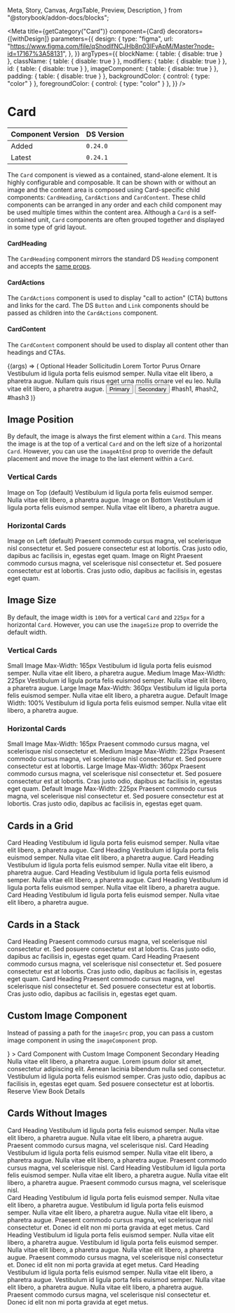   Meta,
  Story,
  Canvas,
  ArgsTable,
  Preview,
  Description,
} from "@storybook/addon-docs/blocks";


<Meta
  title={getCategory("Card")}
  component={Card}
  decorators={[withDesign]}
  parameters={{
    design: {
      type: "figma",
      url:
        "https://www.figma.com/file/qShodlfNCJHb8n03IFyApM/Master?node-id=17167%3A58131",
    },
  }}
  argTypes={{
    blockName: { table: { disable: true } },
    className: { table: { disable: true } },
    modifiers: { table: { disable: true } },
    id: { table: { disable: true } },
    imageComponent: { table: { disable: true } },
    padding: { table: { disable: true } },
    backgroundColor: { control: { type: "color" } },
    foregroundColor: { control: { type: "color" } },
  }}
/>

# Card

| Component Version | DS Version |
| ----------------- | ---------- |
| Added             | `0.24.0`   |
| Latest            | `0.24.1`   |

<Description of={Card} />

The `Card` component is viewed as a contained, stand-alone element. It is highly configurable and composable. It can be shown with or without an image and the content area is composed using Card-specific child components: `CardHeading`, `CardActions` and `CardContent`. These child components can be arranged in any order and each child component may be used multiple times within the content area. Although a `Card` is a self-contained unit, `Card` components are often grouped together and displayed in some type of grid layout.

#### CardHeading

The `CardHeading` component mirrors the standard DS `Heading` component and accepts the [same props](https://nypl.github.io/nypl-design-system/storybook-static/?path=/docs/heading--heading-props).

#### CardActions

The `CardActions` component is used to display "call to action" (CTA) buttons and links for the card. The DS `Button` and `Link` components should be passed as children into the `CardActions` component.

#### CardContent

The `CardContent` component should be used to display all content other than headings and CTAs.

<Preview withToolbar>
  <Story
    name="Card Props"
    args={{
      id: "custom-card",
      layout: CardLayouts.Horizontal,
      imageSrc: "https://placeimg.com/400/300/animals",
      imageAspectRatio: ImageRatios.ThreeByFour,
      imageSize: ImageSizes.Default,
      imageAlt: "Alt text",
      imageAtEnd: false,
      border: false,
      center: false,
    }}
  >
    {(args) => (
      <Card {...args}>
        <CardHeading level={HeadingLevels.Two} id="heading1">
          Optional Header
        </CardHeading>
        <CardHeading level={HeadingLevels.Four} id="heading2">
          Sollicitudin Lorem Tortor Purus Ornare
        </CardHeading>
        <CardContent>
          Vestibulum id ligula porta felis euismod semper. Nulla vitae elit
          libero, a pharetra augue. Nullam quis risus eget urna mollis ornare
          vel eu leo. Nulla vitae elit libero, a pharetra augue.
        </CardContent>
        <CardActions topBorder bottomBorder>
          <Button
            onClick={action("clicked")}
            id="button1"
            buttonType={ButtonTypes.Primary}
            type="submit"
          >
            Primary
          </Button>
          <Button
            onClick={action("clicked")}
            id="button2"
            buttonType={ButtonTypes.Secondary}
            type="submit"
          >
            Secondary
          </Button>
        </CardActions>
        <CardActions>
          <Link href="javascript:void(0);">#hash1</Link>,
          <Link href="javascript:void(0);">#hash2</Link>,
          <Link href="javascript:void(0);">#hash3</Link>
        </CardActions>
      </Card>
    )}
  </Story>
</Preview>

<ArgsTable story="Card Props" />

## Image Position

By default, the image is always the first element within a `Card`. This means the image is at the top of a vertical `Card` and on the left size of a horizontal `Card`. However, you can use the `imageAtEnd` prop to override the default placement and move the image to the last element within a `Card`.

### Vertical Cards

<Preview>
  <Story name="Card Image Position">
    <div
      style={{
        display: "grid",
        gridGap: "2rem",
        gridTemplateColumns: "repeat(2, 1fr)",
      }}
    >
      <Card
        imageSrc="https://placeimg.com/400/200/animals"
        imageAlt="Alt text"
        imageAspectRatio={ImageRatios.TwoByOne}
      >
        <CardHeading level={HeadingLevels.Three} id="heading1">
          Image on Top (default)
        </CardHeading>
        <CardContent>
          Vestibulum id ligula porta felis euismod semper. Nulla vitae elit
          libero, a pharetra augue.
        </CardContent>
      </Card>
      <Card
        imageSrc="https://placeimg.com/410/210/animals"
        imageAlt="Alt text"
        imageAspectRatio={ImageRatios.TwoByOne}
        imageAtEnd
      >
        <CardHeading level={HeadingLevels.Three} id="heading1">
          Image on Bottom
        </CardHeading>
        <CardContent>
          Vestibulum id ligula porta felis euismod semper. Nulla vitae elit
          libero, a pharetra augue.
        </CardContent>
      </Card>
    </div>
  </Story>
</Preview>

### Horizontal Cards

<Preview>
  <div
    style={{
      display: "grid",
      gridGap: "2rem",
      gridTemplateColumns: "repeat(1, 1fr)",
    }}
  >
    <Card
      layout={CardLayouts.Horizontal}
      center
      imageSrc="https://placeimg.com/400/200/animals"
      imageAlt="Alt text"
      imageAspectRatio={ImageRatios.TwoByOne}
    >
      <CardHeading level={HeadingLevels.Four} id="heading1">
        Image on Left (default)
      </CardHeading>
      <CardContent>
        Praesent commodo cursus magna, vel scelerisque nisl consectetur et. Sed
        posuere consectetur est at lobortis. Cras justo odio, dapibus ac
        facilisis in, egestas eget quam.
      </CardContent>
    </Card>
    <Card
      layout={CardLayouts.Horizontal}
      center
      imageSrc="https://placeimg.com/410/210/animals"
      imageAlt="Alt text"
      imageAspectRatio={ImageRatios.TwoByOne}
      imageAtEnd
    >
      <CardHeading level={HeadingLevels.Four} id="heading2">
        Image on Right
      </CardHeading>
      <CardContent>
        Praesent commodo cursus magna, vel scelerisque nisl consectetur et. Sed
        posuere consectetur est at lobortis. Cras justo odio, dapibus ac
        facilisis in, egestas eget quam.
      </CardContent>
    </Card>
  </div>
</Preview>

## Image Size

By default, the image width is `100%` for a vertical `Card` and `225px` for a horizontal `Card`. However, you can use the `imageSize` prop to override the default width.

### Vertical Cards

<Preview>
  <Story name="Card Image Size">
    <div
      style={{
        display: "grid",
        gridGap: "4rem",
        gridTemplateColumns: "repeat(1, 1fr)",
      }}
    >
      <Card
        center
        imageSrc="https://placeimg.com/400/200/animals"
        imageAlt="Alt text"
        imageAspectRatio={ImageRatios.Square}
        imageSize={ImageSizes.Small}
      >
        <CardHeading level={HeadingLevels.Three} id="heading1">
          Small Image
        </CardHeading>
        <CardHeading level={HeadingLevels.Five} id="heading2">
          Max-Width: 165px
        </CardHeading>
        <CardContent>
          Vestibulum id ligula porta felis euismod semper. Nulla vitae elit
          libero, a pharetra augue.
        </CardContent>
      </Card>
      <HorizontalRule />
      <Card
        center
        imageSrc="https://placeimg.com/400/200/animals"
        imageAlt="Alt text"
        imageAspectRatio={ImageRatios.Square}
        imageSize={ImageSizes.Medium}
      >
        <CardHeading level={HeadingLevels.Three} id="heading1">
          Medium Image
        </CardHeading>
        <CardHeading level={HeadingLevels.Five} id="heading2">
          Max-Width: 225px
        </CardHeading>
        <CardContent>
          Vestibulum id ligula porta felis euismod semper. Nulla vitae elit
          libero, a pharetra augue.
        </CardContent>
      </Card>
      <Card
        center
        imageSrc="https://placeimg.com/410/210/animals"
        imageAlt="Alt text"
        imageAspectRatio={ImageRatios.Square}
        imageSize={ImageSizes.Large}
      >
        <CardHeading level={HeadingLevels.Three} id="heading1">
          Large Image
        </CardHeading>
        <CardHeading level={HeadingLevels.Five} id="heading2">
          Max-Width: 360px
        </CardHeading>
        <CardContent>
          Vestibulum id ligula porta felis euismod semper. Nulla vitae elit
          libero, a pharetra augue.
        </CardContent>
      </Card>
      <Card
        center
        imageSrc="https://placeimg.com/410/210/animals"
        imageAlt="Alt text"
        imageAspectRatio={ImageRatios.Square}
      >
        <CardHeading level={HeadingLevels.Three} id="heading1">
          Default Image
        </CardHeading>
        <CardHeading level={HeadingLevels.Five} id="heading2">
          Width: 100%
        </CardHeading>
        <CardContent>
          Vestibulum id ligula porta felis euismod semper. Nulla vitae elit
          libero, a pharetra augue.
        </CardContent>
      </Card>
    </div>
  </Story>
</Preview>

### Horizontal Cards

<Preview>
  <div
    style={{
      display: "grid",
      gridGap: "2rem",
      gridTemplateColumns: "repeat(1, 1fr)",
    }}
  >
    <Card
      layout={CardLayouts.Horizontal}
      center
      imageSrc="https://placeimg.com/400/200/animals"
      imageAlt="Alt text"
      imageAspectRatio={ImageRatios.TwoByOne}
      imageSize={ImageSizes.Small}
    >
      <CardHeading level={HeadingLevels.Three} id="heading1">
        Small Image
      </CardHeading>
      <CardHeading level={HeadingLevels.Five} id="heading2">
        Max-Width: 165px
      </CardHeading>
      <CardContent>
        Praesent commodo cursus magna, vel scelerisque nisl consectetur et.
      </CardContent>
    </Card>
    <Card
      layout={CardLayouts.Horizontal}
      center
      imageSrc="https://placeimg.com/410/210/animals"
      imageAlt="Alt text"
      imageAspectRatio={ImageRatios.TwoByOne}
      imageSize={ImageSizes.Medium}
    >
      <CardHeading level={HeadingLevels.Three} id="heading2">
        Medium Image
      </CardHeading>
      <CardHeading level={HeadingLevels.Five} id="heading2">
        Max-Width: 225px
      </CardHeading>
      <CardContent>
        Praesent commodo cursus magna, vel scelerisque nisl consectetur et. Sed
        posuere consectetur est at lobortis.
      </CardContent>
    </Card>
    <Card
      layout={CardLayouts.Horizontal}
      center
      imageSrc="https://placeimg.com/400/250/animals"
      imageAlt="Alt text"
      imageAspectRatio={ImageRatios.TwoByOne}
      imageSize={ImageSizes.Large}
    >
      <CardHeading level={HeadingLevels.Three} id="heading1">
        Large Image
      </CardHeading>
      <CardHeading level={HeadingLevels.Five} id="heading2">
        Max-Width: 360px
      </CardHeading>
      <CardContent>
        Praesent commodo cursus magna, vel scelerisque nisl consectetur et. Sed
        posuere consectetur est at lobortis. Cras justo odio, dapibus ac
        facilisis in, egestas eget quam.
      </CardContent>
    </Card>
    <Card
      layout={CardLayouts.Horizontal}
      center
      imageSrc="https://placeimg.com/450/250/animals"
      imageAlt="Alt text"
      imageAspectRatio={ImageRatios.TwoByOne}
    >
      <CardHeading level={HeadingLevels.Three} id="heading2">
        Default Image
      </CardHeading>
      <CardHeading level={HeadingLevels.Five} id="heading2">
        Max-Width: 225px
      </CardHeading>
      <CardContent>
        Praesent commodo cursus magna, vel scelerisque nisl consectetur et. Sed
        posuere consectetur est at lobortis. Cras justo odio, dapibus ac
        facilisis in, egestas eget quam.
      </CardContent>
    </Card>
  </div>
</Preview>

## Cards in a Grid

<Preview>
  <Story name="Cards in a Grid">
    <div
      style={{
        display: "grid",
        gridGap: "2rem",
        gridTemplateColumns: "repeat(3, 1fr)",
      }}
    >
      <Card
        imageSrc="https://placeimg.com/400/200/animals"
        imageAlt="Alt text"
        imageAspectRatio={ImageRatios.TwoByOne}
      >
        <CardHeading level={HeadingLevels.Three} id="heading1">
          Card Heading
        </CardHeading>
        <CardContent>
          Vestibulum id ligula porta felis euismod semper. Nulla vitae elit
          libero, a pharetra augue.
        </CardContent>
      </Card>
      <Card
        imageSrc="https://placeimg.com/410/210/animals"
        imageAlt="Alt text"
        imageAspectRatio={ImageRatios.TwoByOne}
      >
        <CardHeading level={HeadingLevels.Three} id="heading1">
          Card Heading
        </CardHeading>
        <CardContent>
          Vestibulum id ligula porta felis euismod semper. Nulla vitae elit
          libero, a pharetra augue.
        </CardContent>
      </Card>
      <Card
        imageSrc="https://placeimg.com/420/220/animals"
        imageAlt="Alt text"
        imageAspectRatio={ImageRatios.TwoByOne}
      >
        <CardHeading level={HeadingLevels.Three} id="heading1">
          Card Heading
        </CardHeading>
        <CardContent>
          Vestibulum id ligula porta felis euismod semper. Nulla vitae elit
          libero, a pharetra augue.
        </CardContent>
      </Card>
      <Card
        imageSrc="https://placeimg.com/430/230/animals"
        imageAlt="Alt text"
        imageAspectRatio={ImageRatios.TwoByOne}
      >
        <CardHeading level={HeadingLevels.Three} id="heading1">
          Card Heading
        </CardHeading>
        <CardContent>
          Vestibulum id ligula porta felis euismod semper. Nulla vitae elit
          libero, a pharetra augue.
        </CardContent>
      </Card>
      <Card
        imageSrc="https://placeimg.com/440/240/animals"
        imageAlt="Alt text"
        imageAspectRatio={ImageRatios.TwoByOne}
      >
        <CardHeading level={HeadingLevels.Three} id="heading1">
          Card Heading
        </CardHeading>
        <CardContent>
          Vestibulum id ligula porta felis euismod semper. Nulla vitae elit
          libero, a pharetra augue.
        </CardContent>
      </Card>
      <Card
        imageSrc="https://placeimg.com/450/250/animals"
        imageAlt="Alt text"
        imageAspectRatio={ImageRatios.TwoByOne}
      >
        <CardHeading level={HeadingLevels.Three} id="heading1">
          Card Heading
        </CardHeading>
        <CardContent>
          Vestibulum id ligula porta felis euismod semper. Nulla vitae elit
          libero, a pharetra augue.
        </CardContent>
      </Card>
    </div>
  </Story>
</Preview>

## Cards in a Stack

<Preview>
  <Story name="Cards in a Stack">
    <div
      style={{
        display: "grid",
        gridGap: "2rem",
        gridTemplateColumns: "repeat(1, 1fr)",
      }}
    >
      <Card
        layout={CardLayouts.Horizontal}
        center
        imageSrc="https://placeimg.com/400/200/animals"
        imageAlt="Alt text"
        imageAspectRatio={ImageRatios.TwoByOne}
      >
        <CardHeading level={HeadingLevels.Four} id="heading1">
          Card Heading
        </CardHeading>
        <CardContent>
          Praesent commodo cursus magna, vel scelerisque nisl consectetur et.
          Sed posuere consectetur est at lobortis. Cras justo odio, dapibus ac
          facilisis in, egestas eget quam.
        </CardContent>
      </Card>
      <Card
        layout={CardLayouts.Horizontal}
        center
        imageSrc="https://placeimg.com/410/210/animals"
        imageAlt="Alt text"
        imageAspectRatio={ImageRatios.TwoByOne}
      >
        <CardHeading level={HeadingLevels.Four} id="heading2">
          Card Heading
        </CardHeading>
        <CardContent>
          Praesent commodo cursus magna, vel scelerisque nisl consectetur et.
          Sed posuere consectetur est at lobortis. Cras justo odio, dapibus ac
          facilisis in, egestas eget quam.
        </CardContent>
      </Card>
      <Card
        layout={CardLayouts.Horizontal}
        center
        imageSrc="https://placeimg.com/420/220/animals"
        imageAlt="Alt text"
        imageAspectRatio={ImageRatios.TwoByOne}
      >
        <CardHeading level={HeadingLevels.Four} id="heading3">
          Card Heading
        </CardHeading>
        <CardContent>
          Praesent commodo cursus magna, vel scelerisque nisl consectetur et.
          Sed posuere consectetur est at lobortis. Cras justo odio, dapibus ac
          facilisis in, egestas eget quam.
        </CardContent>
      </Card>
    </div>
  </Story>
</Preview>

## Custom Image Component

Instead of passing a path for the `imageSrc` prop, you can pass a custom image component in using the `imageComponent` prop.

<Preview withToolbar>
  <Story name="Custom Image Component">
    <Card
      imageAlt="Alt text"
      imageAspectRatio={ImageRatios.SixteenByNine}
      imageComponent={
        <Image src="https://placeimg.com/400/400/animals" alt="Alt text" />
      }
    >
      <CardHeading level={HeadingLevels.Two} id="heading1">
        Card Component with Custom Image Component
      </CardHeading>
      <CardHeading level={HeadingLevels.Four} id="heading2">
        Secondary Heading
      </CardHeading>
      <CardContent>
        Nulla vitae elit libero, a pharetra augue. Lorem ipsum dolor sit amet,
        consectetur adipiscing elit. Aenean lacinia bibendum nulla sed
        consectetur. Vestibulum id ligula porta felis euismod semper. Cras justo
        odio, dapibus ac facilisis in, egestas eget quam. Sed posuere
        consectetur est at lobortis.
      </CardContent>
      <CardActions>
        <Link type={LinkTypes.Button} href="blah">
          Reserve
        </Link>
        <Link href="#url" type={LinkTypes.Forwards}>
          View Book Details
        </Link>
      </CardActions>
    </Card>
  </Story>
</Preview>

## Cards Without Images

<Preview>
  <Story name="Cards Without Images">
    <div
      style={{
        display: "grid",
        gridGap: "2rem",
        gridTemplateColumns: "repeat(3, 1fr)",
        marginBottom: "2rem",
      }}
    >
      <Card border>
        <CardHeading level={HeadingLevels.Three} id="heading1">
          Card Heading
        </CardHeading>
        <CardContent>
          Vestibulum id ligula porta felis euismod semper. Nulla vitae elit
          libero, a pharetra augue. Nulla vitae elit libero, a pharetra augue.
          Praesent commodo cursus magna, vel scelerisque nisl.
        </CardContent>
      </Card>
      <Card border>
        <CardHeading level={HeadingLevels.Three} id="heading1">
          Card Heading
        </CardHeading>
        <CardContent>
          Vestibulum id ligula porta felis euismod semper. Nulla vitae elit
          libero, a pharetra augue. Nulla vitae elit libero, a pharetra augue.
          Praesent commodo cursus magna, vel scelerisque nisl.
        </CardContent>
      </Card>
      <Card border>
        <CardHeading level={HeadingLevels.Three} id="heading1">
          Card Heading
        </CardHeading>
        <CardContent>
          Vestibulum id ligula porta felis euismod semper. Nulla vitae elit
          libero, a pharetra augue. Nulla vitae elit libero, a pharetra augue.
          Praesent commodo cursus magna, vel scelerisque nisl.
        </CardContent>
      </Card>
    </div>
    <div
      style={{
        display: "grid",
        gridGap: "2rem",
        gridTemplateColumns: "repeat(1, 1fr)",
      }}
    >
      <Card layout={CardLayouts.Horizontal} border>
        <CardHeading level={HeadingLevels.Three} id="heading1">
          Card Heading
        </CardHeading>
        <CardContent>
          Vestibulum id ligula porta felis euismod semper. Nulla vitae elit
          libero, a pharetra augue. Vestibulum id ligula porta felis euismod
          semper. Nulla vitae elit libero, a pharetra augue. Nulla vitae elit
          libero, a pharetra augue. Praesent commodo cursus magna, vel
          scelerisque nisl consectetur et. Donec id elit non mi porta gravida at
          eget metus.
        </CardContent>
      </Card>
      <Card layout={CardLayouts.Horizontal} border>
        <CardHeading level={HeadingLevels.Three} id="heading1">
          Card Heading
        </CardHeading>
        <CardContent>
          Vestibulum id ligula porta felis euismod semper. Nulla vitae elit
          libero, a pharetra augue. Vestibulum id ligula porta felis euismod
          semper. Nulla vitae elit libero, a pharetra augue. Nulla vitae elit
          libero, a pharetra augue. Praesent commodo cursus magna, vel
          scelerisque nisl consectetur et. Donec id elit non mi porta gravida at
          eget metus.
        </CardContent>
      </Card>
      <Card layout={CardLayouts.Horizontal} border>
        <CardHeading level={HeadingLevels.Three} id="heading1">
          Card Heading
        </CardHeading>
        <CardContent>
          Vestibulum id ligula porta felis euismod semper. Nulla vitae elit
          libero, a pharetra augue. Vestibulum id ligula porta felis euismod
          semper. Nulla vitae elit libero, a pharetra augue. Nulla vitae elit
          libero, a pharetra augue. Praesent commodo cursus magna, vel
          scelerisque nisl consectetur et. Donec id elit non mi porta gravida at
          eget metus.
        </CardContent>
      </Card>
    </div>
  </Story>
</Preview>
